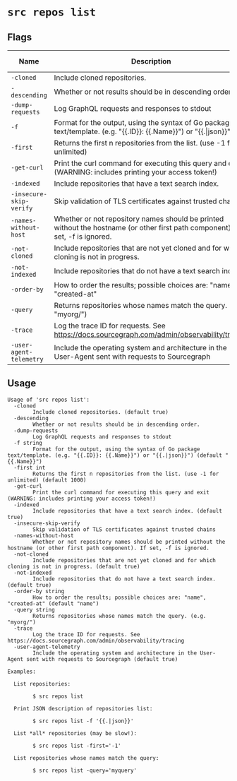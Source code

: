 # `src repos list`


## Flags

| Name | Description | Default Value |
|------|-------------|---------------|
| `-cloned` | Include cloned repositories. | `true` |
| `-descending` | Whether or not results should be in descending order. | `false` |
| `-dump-requests` | Log GraphQL requests and responses to stdout | `false` |
| `-f` | Format for the output, using the syntax of Go package text/template. (e.g. "\{\{.ID\}\}: \{\{.Name\}\}") or "\{\{.\|json\}\}") | `{{.Name}}` |
| `-first` | Returns the first n repositories from the list. (use -1 for unlimited) | `1000` |
| `-get-curl` | Print the curl command for executing this query and exit (WARNING: includes printing your access token!) | `false` |
| `-indexed` | Include repositories that have a text search index. | `true` |
| `-insecure-skip-verify` | Skip validation of TLS certificates against trusted chains | `false` |
| `-names-without-host` | Whether or not repository names should be printed without the hostname (or other first path component). If set, -f is ignored. | `false` |
| `-not-cloned` | Include repositories that are not yet cloned and for which cloning is not in progress. | `true` |
| `-not-indexed` | Include repositories that do not have a text search index. | `true` |
| `-order-by` | How to order the results; possible choices are: "name", "created-at" | `name` |
| `-query` | Returns repositories whose names match the query. (e.g. "myorg/") |  |
| `-trace` | Log the trace ID for requests. See https://docs.sourcegraph.com/admin/observability/tracing | `false` |
| `-user-agent-telemetry` | Include the operating system and architecture in the User-Agent sent with requests to Sourcegraph | `true` |


## Usage

```
Usage of 'src repos list':
  -cloned
    	Include cloned repositories. (default true)
  -descending
    	Whether or not results should be in descending order.
  -dump-requests
    	Log GraphQL requests and responses to stdout
  -f string
    	Format for the output, using the syntax of Go package text/template. (e.g. "{{.ID}}: {{.Name}}") or "{{.|json}}") (default "{{.Name}}")
  -first int
    	Returns the first n repositories from the list. (use -1 for unlimited) (default 1000)
  -get-curl
    	Print the curl command for executing this query and exit (WARNING: includes printing your access token!)
  -indexed
    	Include repositories that have a text search index. (default true)
  -insecure-skip-verify
    	Skip validation of TLS certificates against trusted chains
  -names-without-host
    	Whether or not repository names should be printed without the hostname (or other first path component). If set, -f is ignored.
  -not-cloned
    	Include repositories that are not yet cloned and for which cloning is not in progress. (default true)
  -not-indexed
    	Include repositories that do not have a text search index. (default true)
  -order-by string
    	How to order the results; possible choices are: "name", "created-at" (default "name")
  -query string
    	Returns repositories whose names match the query. (e.g. "myorg/")
  -trace
    	Log the trace ID for requests. See https://docs.sourcegraph.com/admin/observability/tracing
  -user-agent-telemetry
    	Include the operating system and architecture in the User-Agent sent with requests to Sourcegraph (default true)

Examples:

  List repositories:

    	$ src repos list

  Print JSON description of repositories list:

    	$ src repos list -f '{{.|json}}'

  List *all* repositories (may be slow!):

    	$ src repos list -first='-1'

  List repositories whose names match the query:

    	$ src repos list -query='myquery'



```
	
